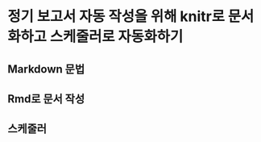 # 정기 보고서 자동 작성을 위해 knitr로 문서화하고 스케줄러로 자동화하기 {#knitr}

## Markdown 문법 {#markdown}

## Rmd로 문서 작성 {#rmd}

## 스케줄러 {#scheduler}